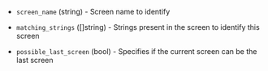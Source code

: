 <!-- Code generated from the comments of the SingleScreenBootConfig struct in builder/parallels/macvm/single_screen_boot_config.go; DO NOT EDIT MANUALLY -->

- `screen_name` (string) - Screen name to identify

- `matching_strings` ([]string) - Strings present in the screen to identify this screen

- `possible_last_screen` (bool) - Specifies if the current screen can be the last screen

<!-- End of code generated from the comments of the SingleScreenBootConfig struct in builder/parallels/macvm/single_screen_boot_config.go; -->
